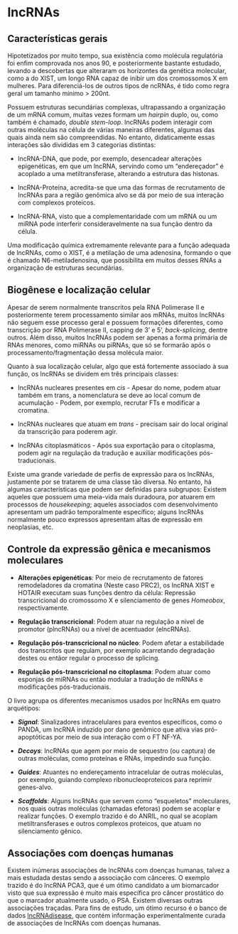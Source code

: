 # lncRNAs

## Características gerais

Hipotetizados por muito tempo, sua existência como molécula regulatória foi enfim comprovada nos anos 90, e posteriormente bastante estudado, levando a descobertas que alteraram os horizontes da genética molecular, como a do XIST, um longo RNA capaz de inibir um dos cromossomos X em mulheres. Para diferenciá-los de outros tipos de ncRNAs, é tido como regra geral um tamanho mínimo > 200nt. 

Possuem estruturas secundárias complexas, ultrapassando a organização de um mRNA comum, muitas vezes formam um *hairpin* duplo, ou, como também é chamado, *double stem-loop*. lncRNAs podem interagir com outras moléculas na célula de várias maneiras diferentes, algumas das quais ainda nem são compreendidas. No entanto, didaticamente essas interações são divididas em 3 categorias distintas: 

  * lncRNA-DNA, que pode, por exemplo, desencadear alterações epigenéticas, em que um lncRNA, servindo como um "endereçador" é acoplado a uma metiltransferase, alterando a estrutura das histonas. 

  * lncRNA-Proteína, acredita-se que uma das formas de recrutamento de lncRNAs para a região genômica alvo se dá por meio de sua interação com complexos proteicos. 
  
  * lncRNA-RNA, visto que a complementaridade com um mRNA ou um miRNA pode interferir consideravelmente na sua função dentro da célula.
  
Uma modificação química extremamente relevante para a função adequada de lncRNAs, como o XIST, é a metilação de uma adenosina, formando o que é chamado N6-metiladenosina, que possibilita em muitos desses RNAs a organização de estruturas secundárias.

## Biogênese e localização celular

Apesar de serem normalmente transcritos pela RNA Polimerase II e posteriormente terem processamento similar aos mRNAs, muitos lncRNAs não seguem esse processo geral e possuem formações diferentes, como transcrição por RNA Polimerase II, capping de 3' e 5', *back-splicing*, dentre outros. Além disso, muitos lncRNAs podem ser apenas a forma primária de RNAs menores, como miRNAs ou piRNAs, que só se formarão após o processamento/fragmentação dessa molécula maior. 

Quanto à sua localização celular, algo que está fortemente associado à sua função, os lncRNAs se dividem em três principais classes:

* lncRNAs nucleares presentes em *cis* - Apesar do nome, podem atuar também em trans, a nomenclatura se deve ao local comum de acumulação - Podem, por exemplo, recrutar FTs e modificar a cromatina.

* lncRNAs nucleares que atuam em *trans* - precisam sair do local original da transcrição para poderem agir.

* lncRNAs citoplasmáticos - Após sua exportação para o citoplasma, podem agir na regulação da tradução e auxiliar modificações pós-traducionais.

Existe uma grande variedade de perfis de expressão para os lncRNAs, justamente por se tratarem de uma classe tão diversa. No entanto, há algumas características que podem ser definidas para subgrupos: Existem aqueles que possuem uma meia-vida mais duradoura, por atuarem em processos de *housekeeping*; aqueles associados com desenvolvimento apresentam um padrão temporalmente específico; alguns lncRNAs normalmente pouco expressos apresentam altas de expressão em neoplasias, etc.

## Controle da expressão gênica e mecanismos moleculares

* **Alterações epigenéticas**: Por meio de recrutamento de fatores remodeladores da cromatina (Neste caso PRC2), os lncRNA XIST e HOTAIR executam suas funções dentro da célula: Repressão transcricional do cromossomo X e silenciamento de genes *Homeobox*, respectivamente.

* **Regulação transcricional**: Podem atuar na regulação a nivel de promotor (plncRNAs) ou a nível de acentuador (elncRNAs). 

* **Regulação pós-transcricional no núcleo**: Podem afetar a estabilidade dos transcritos que regulam, por exemplo acarretando degradação destes ou entãor regular o processo de splicing.

* **Regulação pós-transcricional no citoplasma**: Podem atuar como esponjas de miRNAs ou então modular a tradução de mRNAs e modificações pós-traducionais.

O livro agrupa os diferentes mecanismos usados por lncRNAs em quatro arquétipos:

* ***Signal***: Sinalizadores intracelulares para eventos específicos, como o PANDA, um lncRNA induzido por dano genômico que ativa vias pró-apoptóticas por meio de sua interação com o FT NF-YA. 

* ***Decoys***: lncRNAs que agem por meio de sequestro (ou captura) de outras moléculas, como proteínas e RNAs, impedindo sua função.

* ***Guides***: Atuantes no endereçamento intracelular de outras moléculas, por exemplo, guiando complexo ribonucleoproteicos para reprimir genes-alvo.

* ***Scaffolds***: Alguns lncRNAs que servem como "esqueletos" moleculares, nos quais outras moléculas (chamadas efetoras) podem se acoplar e realizar funções. O exemplo trazido é do ANRIL, no qual se acoplam metiltransferases e outros complexos proteicos, que atuam no silenciamento gênico.

## Associações com doenças humanas

Existem inúmeras associações de lncRNAs com doenças humanas, talvez a mais estudada destas sendo a associação com cânceres. O exemplo trazido é do lncRNA PCA3, que é um ótimo candidato a um biomarcador visto que sua expressão é muito mais específica pro câncer prostático do que o marcador atualmente usado, o PSA. Existem diversas outras associações traçadas. Para fins de estudo, um ótimo recurso é o banco de dados [lncRNAdisease](http://www.cuilab.cn/lncrnadisease), que contém informação experimentalmente curada de associações de lncRNAs com doenças humanas.
